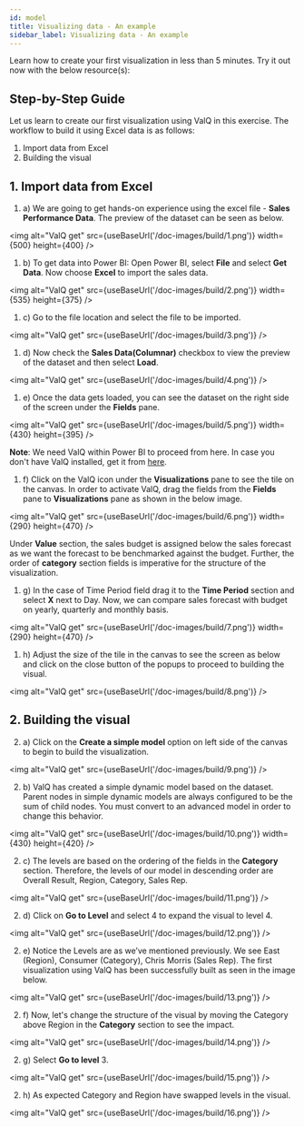 ```yaml
---
id: model
title: Visualizing data - An example
sidebar_label: Visualizing data - An example
---
```


Learn how to create your first visualization in less than 5 minutes. Try it out now with the below resource(s):
<Vimeo
    video="https://player.vimeo.com/video/330327639"
    responsive={true}
    width={640}
    height={480}
/>

## Step-by-Step Guide

Let us learn to create our first visualization using ValQ in this exercise. The workflow to build it using Excel data is as follows:

  1. Import data from Excel
  2. Building the visual

## 1. Import data from Excel
  
1. a) We are going to get hands-on experience using the excel file - **Sales Performance Data**. The preview of the dataset can be seen as below.
    
<img alt="ValQ get" src={useBaseUrl('/doc-images/build/1.png')}
    width={500}
    height={400}
/>

1. b) To get data into Power BI: Open Power BI, select **File** and select **Get Data**. Now choose **Excel** to import the sales data.

<img alt="ValQ get" src={useBaseUrl('/doc-images/build/2.png')}
    width={535}
    height={375}
/>

1. c) Go to the file location and select the file to be imported.

<img alt="ValQ get" src={useBaseUrl('/doc-images/build/3.png')} />

1. d) Now check the **Sales Data(Columnar)** checkbox to view the preview of the dataset and then select **Load**.

<img alt="ValQ get" src={useBaseUrl('/doc-images/build/4.png')} />

1. e) Once the data gets loaded, you can see the dataset on the right side of the screen under the **Fields** pane.

<img alt="ValQ get" src={useBaseUrl('/doc-images/build/5.png')}
    width={430}
    height={395}
/>

**Note**: We need ValQ within Power BI to proceed from here. In case you don't have ValQ installed, get it from <a href="https://docs.valq.com/docs/intro/import" target="_blank">here</a>.

1. f) Click on the ValQ icon under the **Visualizations** pane to see the tile on the canvas. In order to activate ValQ, drag the fields from the **Fields** pane to **Visualizations** pane as shown in the below image.

<img alt="ValQ get" src={useBaseUrl('/doc-images/build/6.png')}
    width={290}
    height={470}
/>

Under **Value** section, the sales budget is assigned below the sales forecast as we want the forecast to be benchmarked against the budget. Further,
the order of **category** section fields is imperative for the structure of the visualization.

1. g) In the case of Time Period field drag it to the **Time Period** section and select **X** next to Day. Now, we can compare sales
   forecast with budget on yearly, quarterly and monthly basis. 

<img alt="ValQ get" src={useBaseUrl('/doc-images/build/7.png')}
    width={290}
    height={470}
/>

1. h) Adjust the size of the tile in the canvas to see the screen as below and click on the close button of the popups to proceed to building the visual.

<img alt="ValQ get" src={useBaseUrl('/doc-images/build/8.png')} />

## 2. Building the visual

2. a) Click on the **Create a simple model** option on left side of the canvas to begin to build the visualization. 

<img alt="ValQ get" src={useBaseUrl('/doc-images/build/9.png')} />

2. b) ValQ has created a simple dynamic model based on the dataset. Parent nodes in simple dynamic models are always configured to be the sum of child nodes. You must convert to an advanced model in order to change this behavior.

<img alt="ValQ get" src={useBaseUrl('/doc-images/build/10.png')}
    width={430}
    height={420}
/>

2. c) The levels are based on the ordering of the fields in the **Category** section. Therefore, the levels of our model in descending order are Overall Result, Region, Category, Sales Rep.

<img alt="ValQ get" src={useBaseUrl('/doc-images/build/11.png')} />

2. d) Click on **Go to Level** and select 4 to expand the visual to level 4.

<img alt="ValQ get" src={useBaseUrl('/doc-images/build/12.png')} />

2. e) Notice the Levels are as we’ve mentioned previously. We see East (Region), Consumer (Category), Chris Morris (Sales Rep). 
The first visualization using ValQ has been successfully built as seen in the image below.

<img alt="ValQ get" src={useBaseUrl('/doc-images/build/13.png')} />

2. f) Now, let's change the structure of the visual by moving the Category above Region in the **Category** section to see the impact.

<img alt="ValQ get" src={useBaseUrl('/doc-images/build/14.png')} />

2. g) Select **Go to level** 3.

<img alt="ValQ get" src={useBaseUrl('/doc-images/build/15.png')} />

2. h) As expected Category and Region have swapped levels in the visual.

<img alt="ValQ get" src={useBaseUrl('/doc-images/build/16.png')} />

